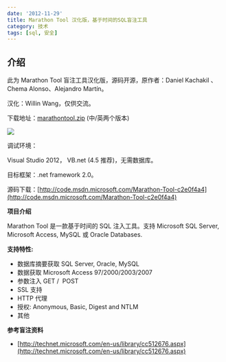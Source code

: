 ```yaml
---
date: '2012-11-29'
title: Marathon Tool 汉化版，基于时间的SQL盲注工具
category: 技术
tags: [sql, 安全]
---
```


## 介绍

此为 Marathon Tool 盲注工具汉化版，源码开源，原作者：Daniel Kachakil 、Chema Alonso、Alejandro Martín。

汉化：Willin Wang，仅供交流。

下载地址：[marathontool.zip](http://willin.org/wp-content/uploads/2012/11/marathontool.zip) (中/英两个版本)

![](http://code.msdn.microsoft.com/site/view/file/71397/1/QQ%E6%88%AA%E5%9B%BE20121129173537.png)

调试环境：

Visual Studio 2012， VB.net (4.5 推荐)，无需数据库。

目标框架：.net framework 2.0。

源码下载：[http://code.msdn.microsoft.com/Marathon-Tool-c2e0f4a4](http://code.msdn.microsoft.com/Marathon-Tool-c2e0f4a4)

**项目介绍**

Marathon Tool 是一款基于时间的 SQL 注入工具。支持 Microsoft SQL Server, Microsoft Access, MySQL 或 Oracle Databases.

**支持特性:**

- 数据库摘要获取 SQL Server, Oracle, MySQL
- 数据获取 Microsoft Access 97/2000/2003/2007
- 参数注入 GET /  POST
- SSL 支持
- HTTP 代理
- 授权: Anonymous, Basic, Digest and NTLM
- 其他

**参考盲注资料**

- [http://technet.microsoft.com/en-us/library/cc512676.aspx](http://technet.microsoft.com/en-us/library/cc512676.aspx)
